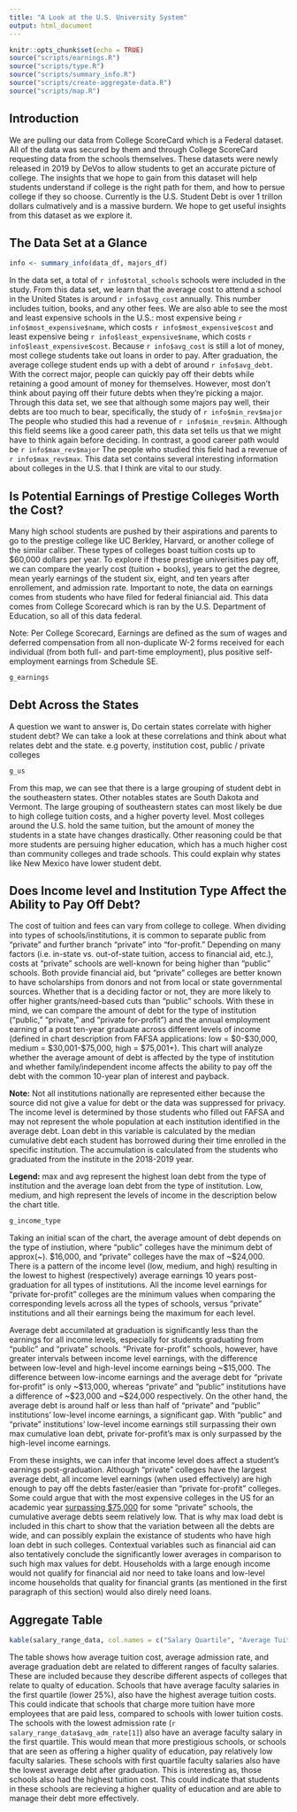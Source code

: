 ---
title: "A Look at the U.S. University System"
output: html_document
---

```{r setup, include=FALSE}
knitr::opts_chunk$set(echo = TRUE)
source("scripts/earnings.R")
source("scripts/type.R")
source("scripts/summary_info.R")
source("scripts/create-aggregate-data.R")
source("scripts/map.R")
```

## Introduction

We are pulling our data from College ScoreCard which is a Federal dataset. All of the data was secured by them and through College ScoreCard requesting data from the schools themselves. These datasets were newly released in 2019 by DeVos to allow students to get an accurate picture of college. The insights that we hope to gain from this dataset will help students understand if college is the right path for them, and how to persue college if they so choose. Currently is the U.S. Student Debt is over 1 trillon dollars culmatively and is a massive burdern. We hope to get useful insights from this dataset as we explore it.

## The Data Set at a Glance
```{r summary_info, echo=FALSE}
info <- summary_info(data_df, majors_df)
```

In the data set, a total of `r info$total_schools` schools were included in the study. From this data set, we learn that the average cost to attend a school in the United States is around `r info$avg_cost` annually. This number includes tuition, books, and any other fees. We are also able to see the most and least expensive schools in the U.S.: most expensive being `r info$most_expensive$name`, which costs `r info$most_expensive$cost` and least expensive being `r info$least_expensive$name`, which costs `r info$least_expensive$cost`. Because `r info$avg_cost` is still a lot of money, most college students take out loans in order to pay. After graduation, the average college student ends up with a debt of around `r info$avg_debt`. With the correct major, people can quickly pay off their debts while retaining a good amount of money for themselves. However, most don't think about paying off their future debts when they're picking a major. Through this data set, we see that although some majors pay well, their debts are too much to bear, specifically, the study of `r info$min_rev$major` The people who studied this had a revenue of `r info$min_rev$min`. Although this field seems like a good career path, this data set tells us that we might have to think again before deciding. In contrast, a good career path would be `r info$max_rev$major` The people who studied this field had a revenue of `r info$max_rev$max`. This data set contains several interesting information about colleges in the U.S. that I think are vital to our study.

## Is Potential Earnings of Prestige Colleges Worth the Cost?

Many high school students are pushed by their aspirations and parents to go to the prestige college like UC Berkley, Harvard, or another college of the similar caliber. These types of colleges boast tuition costs up to $60,000 dollars per year. To explore if these prestige univerisities pay off, we can compare the yearly cost (tuition + books), years to get the degree, mean yearly earnings of the student six, eight, and ten years after enrollement, and admission rate. Important to note, the data on earnings comes from students who have filed for federal finiancial aid. This data comes from College Scorecard which is ran by the U.S. Department of Education, so all of this data federal.

Note: Per College Scorecard, Earnings are defined as the sum of wages and deferred compensation from all non-duplicate W-2 forms received for each individual (from both full- and part-time employment), plus positive self-employment earnings from Schedule SE.
 
 
```{r g_earnings, echo=FALSE}
g_earnings
```


## Debt Across the States

A question we want to answer is, Do certain states correlate with higher student debt? We can take a look at these correlations and think about what relates debt and the state. e.g poverty, institution cost, public / private colleges


```{r g_us, echo=FALSE}
g_us
```

From this map, we can see that there is a large grouping of student debt in the southeastern states. Other notables states are South Dakota and Vermont. The large grouping of southeastern states can most likely be due to high college tuition costs, and a higher poverty level. Most colleges around the U.S. hold the same tuition, but the amount of money the students in a state have changes drastically. Other reasoning could be that more students are persuing higher education, which has a much higher cost than community colleges and trade schools. This could explain why states like New Mexico have lower student debt. 

## Does Income level and Institution Type Affect the Ability to Pay Off Debt?

The cost of tuition and fees can vary from college to college. When dividing into types of schools/institutions, it is common to separate public from "private" and further branch "private" into "for-profit." Depending on many factors (i.e. in-state vs. out-of-state tuition, access to financial aid, etc.), costs at "private" schools are well-known for being higher than "public" schools. Both provide financial aid, but "private" colleges are better known to have scholarships from donors and not from local or state governmental sources. Whether that is a deciding factor or not, they are more likely to offer higher grants/need-based cuts than "public" schools. With these in mind, we can compare the amount of debt for the type of institution ("public," "private," and "private for-profit") and the annual employment earning of a post ten-year graduate across different levels of income (defined in chart description from FAFSA applications: low = $0-$30,000, medium = $30,001-$75,000, high = $75,001+). This chart will analyze whether the average amount of debt is affected by the type of institution and whether family/independent income affects the ability to pay off the debt with the common 10-year plan of interest and payback.

**Note:** Not all institutions nationally are represented either because the source did not give a value for debt or the data was suppressed for privacy. The income level is determined by those students who filled out FAFSA and may not represent the whole population at each institution identified in the average debt. Loan debt in this variable is calculated by the median cumulative debt each student has borrowed during their time enrolled in the specific institution. The accumulation is calculated from the students who graduated from the institute in the 2018-2019 year. 

**Legend:** max and avg represent the highest loan debt from the type of institution and the average loan debt from the type of institution. Low, medium, and high represent the levels of income in the description below the chart title.

```{r g_income_type, echo=FALSE}
g_income_type
```

Taking an initial scan of the chart, the average amount of debt depends on the type of instiution, where "public" colleges have the minimum debt of approx(~). $16,000, and "private" colleges have the max of ~$24,000. There is a pattern of the income level (low, medium, and high) resulting in the lowest to highest (respectively) average earnings 10 years post-graduation for all types of institutions. All the income level earnings for "private for-profit" colleges are the minimum values when comparing the corresponding levels across all the types of schools, versus "private" institutions and all their earnings being the maximum for each level. 

Average debt accumilated at graduation is significantly less than the earnings for all income levels, especially for students graduating from "public" and "private" schools. "Private for-profit" schools, however, have greater intervals between income level earnings, with the difference between low-level and high-level income earnings being ~$15,000. The difference between low-income earnings and the average debt for "private for-profit" is only ~$13,000, whereas "private" and "public" institutions have a difference of ~$23,000 and ~$24,000 respectively. On the other hand, the average debt is around half or less than half of "private" and "public" institutions' low-level income earnings, a significant gap. With "public" and "private" institutions' low-level income earnings still surpassing their own max cumulative loan debt, private for-profit's max is only surpassed by the high-level income earnings. 

From these insights, we can infer that income level does affect a student's earnings post-graduation. Although "private" colleges have the largest average debt, all income level earnings (when used effectively) are high enough to pay off the debts faster/easier than "private for-profit" colleges. Some could argue that with the most expensive colleges in the US for an academic year [surpassing $75,000]( https://www.statista.com/statistics/244041/most-expensive-colleges-in-the-us/) for some "private" schools, the cumulative average debts seem relatively low. That is why max load debt is included in this chart to show that the variation between all the debts are wide, and can possibly explain the existance of students who have high loan debt in such colleges. Contextual variables such as financial aid can also tentatively conclude the significantly lower averages in comparison to such high max values for debt. Households with a large enough income would not qualify for financial aid nor need to take loans and low-level income households that quality for financial grants (as mentioned in the first paragraph of this section) would also direly need loans. 

## Aggregate Table 
```{r aggregate_data, echo=FALSE}
kable(salary_range_data, col.names = c("Salary Quartile", "Average Tuition Cost", "Average Admission Rate", "Average Graduation Debt"))
```

The table shows how average tuition cost, average admission rate, and average graduation debt are related to different ranges of faculty salaries. These are included because they describe different aspects of colleges that relate to qualty of education. 
Schools that have average faculty salaries in the first quartile (lower 25%), also have the highest average tuition costs. This could indicate that schools that charge more tuition have more employees that are paid less, compared to schools with lower tuition costs. The schools with the lowest admission rate (`r salary_range_data$avg_adm_rate[1]`) also have an average faculty salary in the first quartile. This would mean that more prestigious schools, or schools that are seen as offering a higher quality of education, pay relatively low faculty salaries. These schools with first quartile faculty salaries also have the lowest average debt after graduation. This is interesting as, those schools also had the highest tuition cost. This could indicate that students in these schools are recieving a higher quality of education and are able to manage their debt more effectively. 
